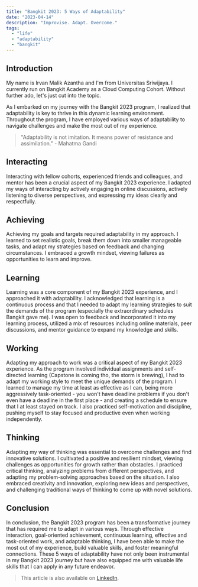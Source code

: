 ```yaml
---
title: "Bangkit 2023: 5 Ways of Adaptability"
date: "2023-04-14"
description: "Improvise. Adapt. Overcome."
tags:
  - "life"
  - "adaptability"
  - "bangkit"
---
```


## Introduction

My name is Irvan Malik Azantha and I'm from Universitas Sriwijaya. I currently run on Bangkit Academy as a Cloud Computing Cohort. Without further ado, let's just cut into the topic.

As I embarked on my journey with the Bangkit 2023 program, I realized that adaptability is key to thrive in this dynamic learning environment. Throughout the program, I have employed various ways of adaptability to navigate challenges and make the most out of my experience.

> "Adaptability is not imitation. It means power of resistance and assimilation." - Mahatma Gandi

## Interacting

Interacting with fellow cohorts, experienced friends and colleagues, and mentor has been a crucial aspect of my Bangkit 2023 experience. I adapted my ways of interacting by actively engaging in online discussions, actively listening to diverse perspectives, and expressing my ideas clearly and respectfully.

## Achieving

Achieving my goals and targets required adaptability in my approach. I learned to set realistic goals, break them down into smaller manageable tasks, and adapt my strategies based on feedback and changing circumstances. I embraced a growth mindset, viewing failures as opportunities to learn and improve.

## Learning

Learning was a core component of my Bangkit 2023 experience, and I approached it with adaptability. I acknowledged that learning is a continuous process and that I needed to adapt my learning strategies to suit the demands of the program (especially the extraordinary schedules Bangkit gave me). I was open to feedback and incorporated it into my learning process, utilized a mix of resources including online materials, peer discussions, and mentor guidance to expand my knowledge and skills.

## Working

Adapting my approach to work was a critical aspect of my Bangkit 2023 experience. As the program involved individual assignments and self-directed learning (Capstone is coming tho, the storm is brewing), I had to adapt my working style to meet the unique demands of the program. I learned to manage my time at least as effective as I can, being more aggressively task-oriented - you won't have deadline problems if you don't even have a deadline in the first place - and creating a schedule to ensure that I at least stayed on track. I also practiced self-motivation and discipline, pushing myself to stay focused and productive even when working independently.

## Thinking

Adapting my way of thinking was essential to overcome challenges and find innovative solutions. I cultivated a positive and resilient mindset, viewing challenges as opportunities for growth rather than obstacles. I practiced critical thinking, analyzing problems from different perspectives, and adapting my problem-solving approaches based on the situation. I also embraced creativity and innovation, exploring new ideas and perspectives, and challenging traditional ways of thinking to come up with novel solutions.

## Conclusion

In conclusion, the Bangkit 2023 program has been a transformative journey that has required me to adapt in various ways. Through effective interaction, goal-oriented achievement, continuous learning, effective and task-oriented work, and adaptable thinking, I have been able to make the most out of my experience, build valuable skills, and foster meaningful connections. These 5 ways of adaptability have not only been instrumental in my Bangkit 2023 journey but have also equipped me with valuable life skills that I can apply in any future endeavor.

> This article is also available on [LinkedIn](https://www.linkedin.com/pulse/my-take-5-ways-adaptability-bangkit-2023-irvan-malik-azantha/).
